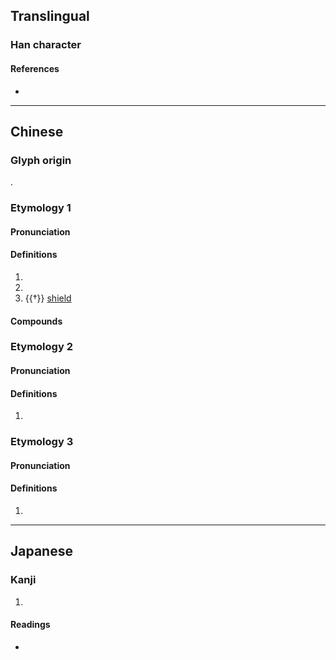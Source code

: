 {{character info}}
==Translingual==

===Han character===
{{Han char|rn=75|rad=木|as=08|sn=12|four=41911|canj=DLMY|ids=⿰木非}}

====References====
* {{Han ref|kx=0532.090|dkj=14928|dj=0920.160|hdz=21230.010|uh=68D1|ud=26833|bh=D9D3|bd=55763}}

----

==Chinese==
{{zh-forms}}

===Glyph origin===
{{Han etym}}
{{Han compound|木|非|ls=psc|c1=s|c2=p|t1=wood}}.

===Etymology 1===

====Pronunciation====
{{zh-pron
|m=pái
|c=paai4
|mn=pâi
|mc=1
|oc=1
|ma=
|cat=n
}}

====Definitions====
{{zh-hanzi}}

# {{zh-alt-form|排|[[raft]]}}
# {{zh-alt-form|排|[[wood]], [[bamboo]], etc. bound together for [[transport]] along a [[river]]}}
# {{†}} [[shield]]

====Compounds====
{{zh-der|竹棑:tek-pâi}}

===Etymology 2===

====Pronunciation====
{{zh-pron
|m=bèi
|mc=2
|oc=2
|cat=n
}}

====Definitions====
{{zh-hanzi}}

# {{rfdef|zh}}

===Etymology 3===

====Pronunciation====
{{zh-pron
|m=pèi
|mc=2
|oc=2
|cat=n
}}

====Definitions====
{{zh-hanzi}}

# {{rfdef|zh}}

----

==Japanese==

===Kanji===
{{ja-kanji|grade=|rs=木08}}

# {{rfdef|ja|sort=木08}}

====Readings====
* {{ja-readings|on=[[はい]] (hai), [[ばい]] (bai)|kun=[[いかだ]] (ikada)}}
